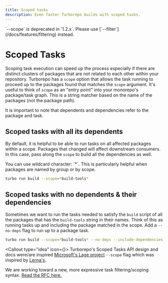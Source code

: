 ```yaml
---
title: Scoped tasks
description: Even faster Turborepo builds with scoped tasks.
---
```



<Callout type="error">
  `--scope` is deprecated in `1.2.x`. Please use [`--filter`](/docs/features/filtering) instead.
</Callout>

# Scoped Tasks

Scoping task execution can speed up the process especially if there are distinct clusters of packages that are not related to each other within your repository. Turborepo has a `scope` option that allows the task running to proceed up to the packages found that matches the `scope` argument. It's useful to think of `scope` as an "entry point" into your monorepo's package/task graph. This is a string matcher based on the name of the packages (not the package path).

<Callout type="info">
  It is important to note that dependents and dependencies refer to the
  package and task.
</Callout>

## Scoped tasks with all its dependents

By default, it is helpful to be able to run tasks on all affected packages within a scope. Packages that changed will affect downstream consumers. In this case, pass along the `scope` to build all the dependencies as well.

<Callout type="info">
  You can use wildcard character: `*`. This is particularly helpful when
  packages are named by group or by scope.
</Callout>

```sh
turbo run build --scope=*build-tools*
```

## Scoped tasks with no dependents & their dependencies

Sometimes we want to run the tasks needed to satisfy the `build` script of all the packages that has the `build-tools` string in their names. Think of this as running tasks up and including the package matched in the scope. Add a `--no-deps` flag to run up to a package task.

```sh
turbo run build --scope=*build-tools* --no-deps --include-dependencies
```

<Callout type="idea" icon={<HeartIcon className="h-5 w-5 text-gray-400" aria-hidden="true" />}>
Turborepo's Scoped Tasks API design and docs were/are inspired [Microsoft's Lage project](https://microsoft.github.io/lage/guide/scopes.html#scoped-builds-with-all-its-dependents) `--scope` flag which was inspired by [Lerna's](https://github.com/lerna/lerna/tree/main/commands/run#readme).

We are working toward a new, more expressive task filtering/scoping syntax. [Read the RFC here.](https://github.com/vercel/turborepo/discussions/105)

</Callout>
